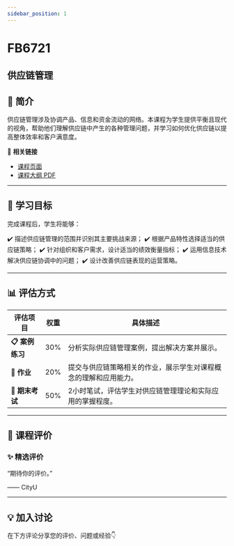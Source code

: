 ```yaml
---
sidebar_position: 1
---
```


# FB6721
## 供应链管理

## **📘 简介**
供应链管理涉及协调产品、信息和资金流动的网络。本课程为学生提供平衡且现代的视角，帮助他们理解供应链中产生的各种管理问题，并学习如何优化供应链以提高整体效率和客户满意度。

🔗 **相关链接**
- [课程页面](https://www.cityu.edu.hk/catalogue/pg/202425/course/FB6721.htm)
- [课程大纲 PDF](https://www.cityu.edu.hk/catalogue/pg/202425/course/FB6721.pdf)

---

## **🎯 学习目标**

完成课程后，学生将能够：

✔️ 描述供应链管理的范围并识别其主要挑战来源；
✔️ 根据产品特性选择适当的供应链策略；
✔️ 针对组织和客户需求，设计适当的绩效衡量指标；
✔️ 运用信息技术解决供应链协调中的问题；
✔️ 设计改善供应链表现的运营策略。

---

## **📊 评估方式**

| **评估项目**             | **权重** | **具体描述**                                                                                     |
|-------------------------|---------|-----------------------------------------------------------------------------------------------|
| **📋 案例练习**           | 30%     | 分析实际供应链管理案例，提出解决方案并展示。                                                     |
| **📝 作业**              | 20%     | 提交与供应链策略相关的作业，展示学生对课程概念的理解和应用能力。                                  |
| **📄 期末考试**           | 50%     | 2小时笔试，评估学生对供应链管理理论和实际应用的掌握程度。                                         |

---

## **💬 课程评价**

### ✨ **精选评价**
<div className={commentStyles.commentBox}>
    <p className={commentStyles.commentText}>
        “期待你的评价。”
    </p>
    <p className={commentStyles.commentAuthor}>—— CityU</p>
</div>

---

## **💡 加入讨论**

在下方评论分享您的评价、问题或经验👇
<Utterances />